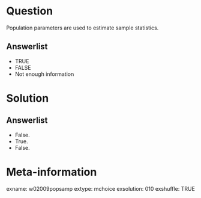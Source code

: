 Question
========
Population parameters are used to estimate sample statistics.

Answerlist
----------
* TRUE
* FALSE
* Not enough information


Solution
========

Answerlist
----------
* False.
* True.
* False.


Meta-information
================
exname: w02009popsamp
extype: mchoice
exsolution: 010
exshuffle: TRUE